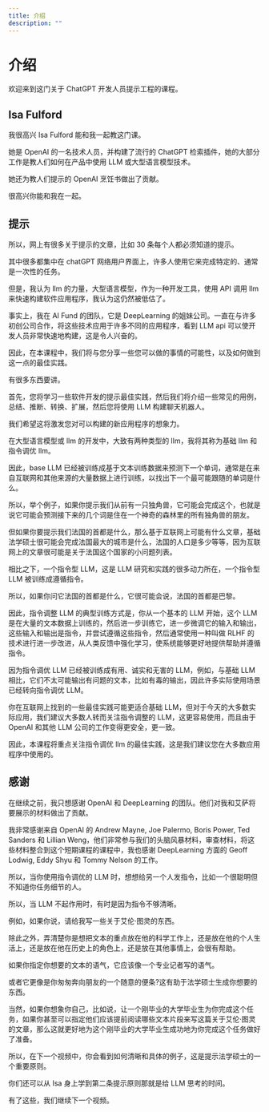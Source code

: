 ```yaml
---
title: 介绍
description: ""
---
```


# 介绍

<Player title="prompt_eng_01_intro_v3" />

欢迎来到这门关于 ChatGPT 开发人员提示工程的课程。

## Isa Fulford

我很高兴 Isa Fulford 能和我一起教这门课。

她是 OpenAI 的一名技术人员，并构建了流行的 ChatGPT 检索插件，她的大部分工作是教人们如何在产品中使用 LLM 或大型语言模型技术。

她还为教人们提示的 OpenAI 烹饪书做出了贡献。

很高兴你能和我在一起。

[Isa Fulford]: 我很高兴能在这里与大家分享一些最佳的激励方法。

## 提示

所以，网上有很多关于提示的文章，比如 30 条每个人都必须知道的提示。

其中很多都集中在 chatGPT 网络用户界面上，许多人使用它来完成特定的、通常是一次性的任务。

但是，我认为 llm 的力量，大型语言模型，作为一种开发工具，使用 API 调用 llm 来快速构建软件应用程序，我认为这仍然被低估了。

事实上，我在 AI Fund 的团队，它是 DeepLearning 的姐妹公司。一直在与许多初创公司合作，将这些技术应用于许多不同的应用程序，看到 LLM api 可以使开发人员非常快速地构建，这是令人兴奋的。

因此，在本课程中，我们将与您分享一些您可以做的事情的可能性，以及如何做到这一点的最佳实践。

有很多东西要讲。

首先，您将学习一些软件开发的提示最佳实践，然后我们将介绍一些常见的用例，总结、推断、转换、扩展，然后您将使用 LLM 构建聊天机器人。

我们希望这将激发您对可以构建的新应用程序的想象力。

在大型语言模型或 llm 的开发中，大致有两种类型的 llm，我将其称为基础 llm 和指令调优 llm。

因此，base LLM 已经被训练成基于文本训练数据来预测下一个单词，通常是在来自互联网和其他来源的大量数据上进行训练，以找出下一个最可能跟随的单词是什么。

所以，举个例子，如果你提示我们从前有一只独角兽，它可能会完成这个，也就是说它可能会预测接下来的几个词是住在一个神奇的森林里的所有独角兽的朋友。

但如果你要提示我们法国的首都是什么，那么基于互联网上可能有什么文章，基础法学硕士很可能会完成法国最大的城市是什么，法国的人口是多少等等，因为互联网上的文章很可能是关于法国这个国家的小问题列表。

相比之下，一个指令型 LLM，这是 LLM 研究和实践的很多动力所在，一个指令型 LLM 被训练成遵循指令。

所以，如果你问它法国的首都是什么，它很可能会说，法国的首都是巴黎。

因此，指令调整 LLM 的典型训练方式是，你从一个基本的 LLM 开始，这个 LLM 是在大量的文本数据上训练的，然后进一步训练它，进一步微调它的输入和输出，这些输入和输出是指令，并尝试遵循这些指令，然后通常使用一种叫做 RLHF 的技术进行进一步改进，从人类反馈中强化学习，使系统能够更好地提供帮助并遵循指令。

因为指令调优 LLM 已经被训练成有用、诚实和无害的 LLM，例如，与基础 LLM 相比，它们不太可能输出有问题的文本，比如有毒的输出，因此许多实际使用场景已经转向指令调优 LLM。

你在互联网上找到的一些最佳实践可能更适合基础 LLM，但对于今天的大多数实际应用，我们建议大多数人转而关注指令调整的 LLM，这更容易使用，而且由于 OpenAI 和其他 LLM 公司的工作变得更安全，更一致。

因此，本课程将重点关注指令调优 llm 的最佳实践，这是我们建议您在大多数应用程序中使用的。

## 感谢

在继续之前，我只想感谢 OpenAI 和 DeepLearning 的团队。他们对我和艾萨将要展示的材料做出了贡献。

我非常感谢来自 OpenAI 的 Andrew Mayne, Joe Palermo, Boris Power, Ted Sanders 和 Lillian Weng，他们非常参与我们的头脑风暴材料，审查材料，将这些材料整合到这个短期课程的课程中，我也感谢 DeepLearning 方面的 Geoff Lodwig, Eddy Shyu 和 Tommy Nelson 的工作。

所以，当你使用指令调优的 LLM 时，想想给另一个人发指令，比如一个很聪明但不知道你任务细节的人。

所以，当 LLM 不起作用时，有时是因为指令不够清晰。

例如，如果你说，请给我写一些关于艾伦·图灵的东西。

除此之外，弄清楚你是想把文本的重点放在他的科学工作上，还是放在他的个人生活上，还是放在他在历史上的角色上，还是放在其他事情上，会很有帮助。

如果你指定你想要的文本的语气，它应该像一个专业记者写的语气。

或者它更像是你匆匆奔向朋友的一个随意的便条?这有助于法学硕士生成你想要的东西。

当然，如果你想象你自己，比如说，让一个刚毕业的大学毕业生为你完成这个任务，如果你甚至可以指定他们应该提前阅读哪些文本片段来写这篇关于艾伦·图灵的文章，那么这就更好地为这个刚毕业的大学毕业生成功地为你完成这个任务做好了准备。

所以，在下一个视频中，你会看到如何清晰和具体的例子，这是提示法学硕士的一个重要原则。

你们还可以从 Isa 身上学到第二条提示原则那就是给 LLM 思考的时间。

有了这些，我们继续下一个视频。
